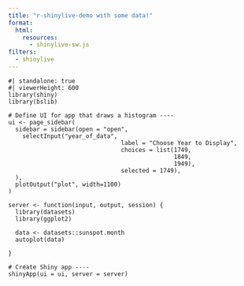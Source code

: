 ```yaml
---
title: "r-shinylive-demo with some data!"
format:
  html:
    resources: 
      - shinylive-sw.js
filters:
  - shinylive
---
```


```shinylive-r
#| standalone: true
#| viewerHeight: 600
library(shiny)
library(bslib)

# Define UI for app that draws a histogram ----
ui <- page_sidebar(
  sidebar = sidebar(open = "open",
    selectInput("year_of_data",
                                label = "Choose Year to Display",
                                choices = list(1749,
                                               1849,
                                               1949),
                                selected = 1749),
  ),
  plotOutput("plot", width=1100)
)

server <- function(input, output, session) {
  library(datasets)
  library(ggplot2)
  
  data <- datasets::sunspot.month
  autoplot(data)

}

# Create Shiny app ----
shinyApp(ui = ui, server = server)
```